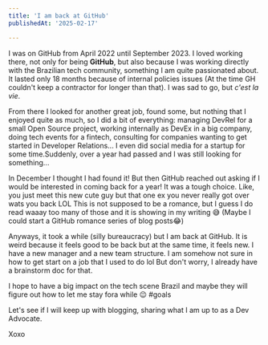```yaml
---
title: 'I am back at GitHub'
publishedAt: '2025-02-17'

---
```



I was on GitHub from April 2022 until September 2023. I loved working there, not only for being **GitHub**, but also because I was working directly with the Brazilian tech community, something I am quite passionated about. It lasted only 18 months because of internal policies issues (At the time GH couldn't keep a contractor for longer than that). I was sad to go, but _c'est la vie_.

From there I looked for another great job, found some, but nothing that I enjoyed quite as much, so I did a bit of everything: managing DevRel for a small Open Source project, working internally as DevEx in a big company, doing tech events for a fintech, consulting for companies wanting to get started in Developer Relations... I even did social media for a startup for some time.Suddenly, over a year had passed and I was still looking for something...

In December I thought I had found it! But then GitHub reached out asking if I would be interested in coming back for a year! It was a tough choice. Like, you just meet this new cute guy but that one ex you never really got over wats you back LOL This is not supposed to be a romance, but I guess I do read waaay too many of those and it is showing in my writing 😅 (Maybe I could start a GitHub romance series of blog posts😂)

Anyways, it took a while (silly bureaucracy) but I am back at GitHub. It is weird because it feels good to be back but at the same time, it feels new. I have a new manager and a new team structure. I am somehow not sure in how to get start on a job that I used to do lol But don't worry, I already have a brainstorm doc for that.

I hope to have a big impact on the tech scene Brazil and maybe they will figure out how to let me stay fora while 😉 #goals

Let's see if I will keep up with blogging, sharing what I am up to as a Dev Advocate.

Xoxo

